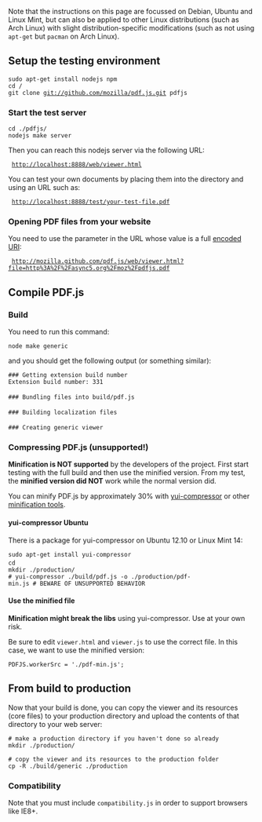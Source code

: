 Note that the instructions on this page are focussed on Debian, Ubuntu and Linux Mint, but can also be applied to other Linux distributions (such as Arch Linux) with slight distribution-specific modifications (such as not using <tt>apt-get</tt> but <tt>pacman</tt> on Arch Linux).

== Setup the testing environment ==

 sudo apt-get install nodejs npm
 cd <website-js-dir>/
 git clone git://github.com/mozilla/pdf.js.git pdfjs

=== Start the test server ===

 cd ./pdfjs/
 nodejs make server

Then you can reach this nodejs server via the following URL:

  http://localhost:8888/web/viewer.html

You can test your own documents by placing them into the {{path|test/}} directory and using an URL such as:

  http://localhost:8888/test/your-test-file.pdf

=== Opening PDF files from your website ===

You need to use the {{attr|file}} parameter in the URL whose value is a full [https://developer.mozilla.org/en-US/docs/JavaScript/Reference/Global_Objects/encodeURI encoded URI]:

  http://mozilla.github.com/pdf.js/web/viewer.html?file=http%3A%2F%2Fasync5.org%2Fmoz%2Fpdfjs.pdf

== Compile PDF.js ==

=== Build ===
You need to run this command:

 node make generic

and you should get the following output (or something similar):

 ### Getting extension build number
 Extension build number: 331
 
 ### Bundling files into build/pdf.js
 
 ### Building localization files
 
 ### Creating generic viewer

=== Compressing PDF.js (unsupported!) ===

'''Minification is NOT supported''' by the developers of the project. First start testing with the full build and then use the minified version. From my test, the '''minified version did NOT''' work while the normal version did.

You can minify PDF.js by approximately 30% with [http://yui.github.com/yuicompressor yui-compressor] or other [http://stackoverflow.com/questions/28932/best-javascript-compressor minification tools].

==== yui-compressor Ubuntu ====

There is a package for yui-compressor on Ubuntu 12.10 or Linux Mint 14:

 sudo apt-get install yui-compressor
 cd <pdfjs-dir>
 mkdir ./production/
 # yui-compressor ./build/pdf.js -o ./production/pdf-min.js # BEWARE OF UNSUPPORTED BEHAVIOR

==== Use the minified file ====

'''Minification might break the libs''' using yui-compressor. Use at your own risk.

Be sure to edit <tt>viewer.html</tt> and <tt>viewer.js</tt> to use the correct file. In this case, we want to use the minified version:

 <!-- viewer.html -->
 <script type="text/javascript" src="./pdf-min.js"></script>

 <!-- viewer.js -->
 PDFJS.workerSrc = './pdf-min.js';

== From build to production ==

Now that your build is done, you can copy the viewer and its resources (core files) to your production directory and upload the contents of that directory to your web server:

 # make a production directory if you haven't done so already
 mkdir ./production/

 # copy the viewer and its resources to the production folder
 cp -R ./build/generic ./production

=== Compatibility ===

Note that you must include <tt>compatibility.js</tt> in order to support browsers like IE8+.
